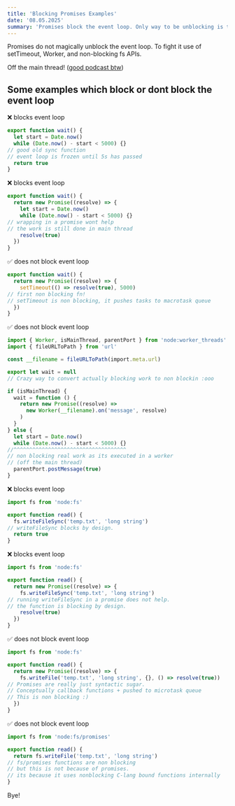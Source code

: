 ```yaml
---
title: 'Blocking Promises Examples'
date: '08.05.2025'
summary: 'Promises block the event loop. Only way to be unblocking is to jump out of the main thread.'
---
```


Promises do not magically unblock the event loop. To fight it use of setTimeout, Worker, and non-blocking fs APIs.

Off the main thread! ([good podcast btw](https://offthemainthread.tech/))

## Some examples which block or dont block the event loop

❌ blocks event loop

```ts
export function wait() {
  let start = Date.now()
  while (Date.now() - start < 5000) {}
// good old sync function
// event loop is frozen until 5s has passed
  return true
}
```

❌ blocks event loop

```ts
export function wait() {
  return new Promise((resolve) => {
    let start = Date.now()
    while (Date.now() - start < 5000) {}
// wrapping in a promise wont help
// the work is still done in main thread 
    resolve(true)
  })
}
```

✅ does not block event loop

```ts
export function wait() {
  return new Promise((resolve) => {
    setTimeout(() => resolve(true), 5000)
// first non blocking fn!
// setTimeout is non blocking, it pushes tasks to macrotask queue
  })
}
```

✅ does not block event loop

```ts
import { Worker, isMainThread, parentPort } from 'node:worker_threads'
import { fileURLToPath } from 'url'

const __filename = fileURLToPath(import.meta.url)

export let wait = null
// Crazy way to convert actually blocking work to non blockin :ooo 

if (isMainThread) {
  wait = function () {
    return new Promise((resolve) =>
      new Worker(__filename).on('message', resolve)
    )
  }
} else {
  let start = Date.now()
  while (Date.now() - start < 5000) {}
//^^^^^^^^^^^^^^^^^^^^^^^^^^^^^^^^^^^^
// non blocking real work as its executed in a worker
// (off the main thread)
  parentPort.postMessage(true)
}
```

❌ blocks event loop

```ts
import fs from 'node:fs'

export function read() {
  fs.writeFileSync('temp.txt', 'long string')
// writeFileSync blocks by design.
  return true
}
```

❌ blocks event loop

```ts
import fs from 'node:fs'

export function read() {
  return new Promise((resolve) => {
    fs.writeFileSync('temp.txt', 'long string')
// running writeFileSync in a promise does not help.
// the function is blocking by design.
    resolve(true)
  })
}
```

✅ does not block event loop

```ts
import fs from 'node:fs'

export function read() {
  return new Promise((resolve) => {
    fs.writeFile('temp.txt', 'long string', {}, () => resolve(true))
// Promises are really just syntactic sugar.
// Conceptually callback functions + pushed to microtask queue
// This is non blocking :)
  })
}
```

✅ does not block event loop

```ts
import fs from 'node:fs/promises'

export function read() {
  return fs.writeFile('temp.txt', 'long string')
// fs/promises functions are non blocking
// but this is not because of promises.
// its because it uses nonblocking C-lang bound functions internally
}
```


Bye!